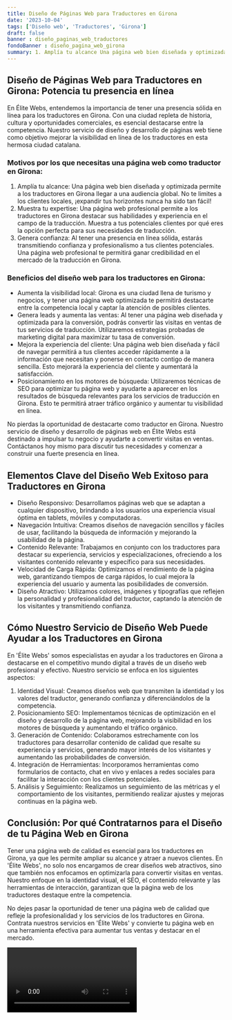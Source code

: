```yaml
---
title: Diseño de Páginas Web para Traductores en Girona
date: '2023-10-04'
tags: ['Diseño web', 'Traductores', 'Girona']
draft: false
banner : diseño_paginas_web_traductores
fondoBanner : diseño_pagina_web_girona
summary: 1. Amplía tu alcance Una página web bien diseñada y optimizada permite a los traductores en Girona llegar a una audiencia global. No te limites a los clientes locales, ¡expandir tus horizontes nunca ha sido tan fácil!2. Muestra tu expertise Una página web profesional permite a los traductores en Girona destacar sus habilidades y experiencia en el campo de la traducción. Muestra a tus potenciales clientes por qué eres la opción perfecta para sus necesidades de traducción.3. Genera confianza Al tener una presencia en línea sólida, estarás transmitiendo confianza y profesionalismo a tus clientes potenciales. Una página web profesional te permitirá ganar credibilidad en el mercado de la traducción en Girona.
---
```


## Diseño de Páginas Web para Traductores en Girona: Potencia tu presencia en línea
En Élite Webs, entendemos la importancia de tener una presencia sólida en línea para los traductores en Girona. Con una ciudad repleta de historia, cultura y oportunidades comerciales, es esencial destacarse entre la competencia. Nuestro servicio de diseño y desarrollo de páginas web tiene como objetivo mejorar la visibilidad en línea de los traductores en esta hermosa ciudad catalana.

### Motivos por los que necesitas una página web como traductor en Girona:

1. Amplía tu alcance: Una página web bien diseñada y optimizada permite a los traductores en Girona llegar a una audiencia global. No te limites a los clientes locales, ¡expandir tus horizontes nunca ha sido tan fácil!
2. Muestra tu expertise: Una página web profesional permite a los traductores en Girona destacar sus habilidades y experiencia en el campo de la traducción. Muestra a tus potenciales clientes por qué eres la opción perfecta para sus necesidades de traducción.
3. Genera confianza: Al tener una presencia en línea sólida, estarás transmitiendo confianza y profesionalismo a tus clientes potenciales. Una página web profesional te permitirá ganar credibilidad en el mercado de la traducción en Girona.

### Beneficios del diseño web para los traductores en Girona:

- Aumenta la visibilidad local: Girona es una ciudad llena de turismo y negocios, y tener una página web optimizada te permitirá destacarte entre la competencia local y captar la atención de posibles clientes.
- Genera leads y aumenta las ventas: Al tener una página web diseñada y optimizada para la conversión, podrás convertir las visitas en ventas de tus servicios de traducción. Utilizaremos estrategias probadas de marketing digital para maximizar tu tasa de conversión.
- Mejora la experiencia del cliente: Una página web bien diseñada y fácil de navegar permitirá a tus clientes acceder rápidamente a la información que necesitan y ponerse en contacto contigo de manera sencilla. Esto mejorará la experiencia del cliente y aumentará la satisfacción.
- Posicionamiento en los motores de búsqueda: Utilizaremos técnicas de SEO para optimizar tu página web y ayudarte a aparecer en los resultados de búsqueda relevantes para los servicios de traducción en Girona. Esto te permitirá atraer tráfico orgánico y aumentar tu visibilidad en línea.

No pierdas la oportunidad de destacarte como traductor en Girona. Nuestro servicio de diseño y desarrollo de páginas web en Élite Webs está destinado a impulsar tu negocio y ayudarte a convertir visitas en ventas. Contáctanos hoy mismo para discutir tus necesidades y comenzar a construir una fuerte presencia en línea.

<GifSeo />

<Cta />

## Elementos Clave del Diseño Web Exitoso para Traductores en Girona

- Diseño Responsivo: Desarrollamos páginas web que se adaptan a cualquier dispositivo, brindando a los usuarios una experiencia visual óptima en tablets, móviles y computadoras.
- Navegación Intuitiva: Creamos diseños de navegación sencillos y fáciles de usar, facilitando la búsqueda de información y mejorando la usabilidad de la página.
- Contenido Relevante: Trabajamos en conjunto con los traductores para destacar su experiencia, servicios y especializaciones, ofreciendo a los visitantes contenido relevante y específico para sus necesidades.
- Velocidad de Carga Rápida: Optimizamos el rendimiento de la página web, garantizando tiempos de carga rápidos, lo cual mejora la experiencia del usuario y aumenta las posibilidades de conversión.
- Diseño Atractivo: Utilizamos colores, imágenes y tipografías que reflejen la personalidad y profesionalidad del traductor, captando la atención de los visitantes y transmitiendo confianza.

## Cómo Nuestro Servicio de Diseño Web Puede Ayudar a los Traductores en Girona

En 'Élite Webs' somos especialistas en ayudar a los traductores en Girona a destacarse en el competitivo mundo digital a través de un diseño web profesional y efectivo. Nuestro servicio se enfoca en los siguientes aspectos:

1. Identidad Visual: Creamos diseños web que transmiten la identidad y los valores del traductor, generando confianza y diferenciándolos de la competencia.
2. Posicionamiento SEO: Implementamos técnicas de optimización en el diseño y desarrollo de la página web, mejorando la visibilidad en los motores de búsqueda y aumentando el tráfico orgánico.
3. Generación de Contenido: Colaboramos estrechamente con los traductores para desarrollar contenido de calidad que resalte su experiencia y servicios, generando mayor interés de los visitantes y aumentando las probabilidades de conversión.
4. Integración de Herramientas: Incorporamos herramientas como formularios de contacto, chat en vivo y enlaces a redes sociales para facilitar la interacción con los clientes potenciales.
5. Análisis y Seguimiento: Realizamos un seguimiento de las métricas y el comportamiento de los visitantes, permitiendo realizar ajustes y mejoras continuas en la página web.

## Conclusión: Por qué Contratarnos para el Diseño de tu Página Web en Girona

Tener una página web de calidad es esencial para los traductores en Girona, ya que les permite ampliar su alcance y atraer a nuevos clientes. En 'Élite Webs', no solo nos encargamos de crear diseños web atractivos, sino que también nos enfocamos en optimizarla para convertir visitas en ventas. Nuestro enfoque en la identidad visual, el SEO, el contenido relevante y las herramientas de interacción, garantizan que la página web de los traductores destaque entre la competencia.

No dejes pasar la oportunidad de tener una página web de calidad que refleje la profesionalidad y los servicios de los traductores en Girona. Contrata nuestros servicios en 'Élite Webs' y convierte tu página web en una herramienta efectiva para aumentar tus ventas y destacar en el mercado.

<Video />

<CtaBot job='Traductores' city='Girona'/>

<Gmaps query='Girona+españa+maps' />